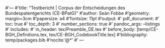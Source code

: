 #'---
#'title: "Testbericht | Corpus der Entscheidungen des Bundespatentgerichts (CE-BPatG)"
#'author: Seán Fobbe
#'geometry: margin=3cm
#'papersize: a4
#'fontsize: 11pt
#'output:
#'  pdf_document:
#'    toc: true
#'    toc_depth: 3
#'    number_sections: true
#'    pandoc_args: --listings
#'    includes:
#'      in_header: tex/Preamble_DE.tex
#'      before_body: [temp/CE-BGH_Definitions.tex, tex/CE-BGH_CodebookTitle.tex]
#'bibliography: temp/packages.bib
#'nocite: '@*'
#' ---